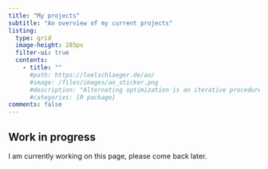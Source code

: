 ```yaml
---
title: "My projects"
subtitle: "An overview of my current projects"
listing:
  type: grid
  image-height: 285px
  filter-ui: true
  contents:
    - title: ""
      #path: https://loelschlaeger.de/ao/
      #image: /files/images/ao_sticker.png
      #description: "Alternating optimization is an iterative procedure that optimizes a function by alternately performing restricted optimization over individual parameter subsets."
      #categories: [R package]
comments: false
---
```


::: callout-caution
## Work in progress

I am currently working on this page, please come back later.
:::